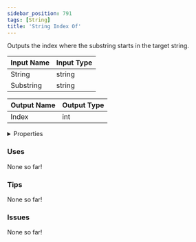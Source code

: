 ```yaml
---
sidebar_position: 791
tags: [String]
title: 'String Index Of'
---
```


Outputs the index where the substring starts in the target string.






<EsbSvg />

| Input Name | Input Type |
|-----------|-----------|
| String | string |
| Substring | string |

| Output Name | Output Type |
|-----------|-----------|
| Index | int |


<details>
  <summary>Properties</summary>
  <div>
    <div>
    <table>
      <thead>
        <tr>
          <th>Is beta required?</th>
          <th>❌</th>
        </tr>
        <tr>
          <th>Is this chip a trolling risk?</th>
          <th>❌</th>
        </tr>
        <tr>
          <th>Is this chip a role assignment risk?</th>
          <th>❌</th>
        </tr>
        <tr>
          <th>Chip UUID</th>
          <th>1af21999-38f8-4231-9de9-26b43f47fe0d</th>
        </tr>
      </thead>
    </table>
    </div>
  </div>
</details>

### Uses

None so far!

### Tips

None so far!

### Issues

None so far!